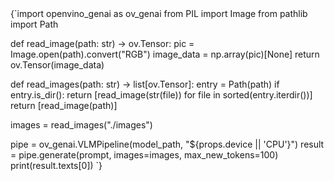 
<CodeBlock language="python" showLineNumbers>
{`import openvino_genai as ov_genai
from PIL import Image
from pathlib import Path

def read_image(path: str) -> ov.Tensor:
    pic = Image.open(path).convert("RGB")
    image_data = np.array(pic)[None]
    return ov.Tensor(image_data)

def read_images(path: str) -> list[ov.Tensor]:
    entry = Path(path)
    if entry.is_dir():
        return [read_image(str(file)) for file in sorted(entry.iterdir())]
    return [read_image(path)]

images = read_images("./images")

pipe = ov_genai.VLMPipeline(model_path, "${props.device || 'CPU'}")
result = pipe.generate(prompt, images=images, max_new_tokens=100)
print(result.texts[0])
`}
</CodeBlock>
